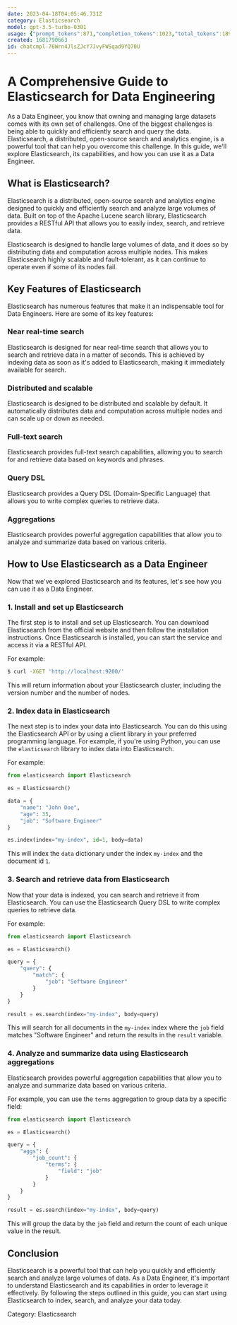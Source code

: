 ```yaml
---
date: 2023-04-18T04:05:46.731Z
category: Elasticsearch
model: gpt-3.5-turbo-0301
usage: {"prompt_tokens":871,"completion_tokens":1023,"total_tokens":1894}
created: 1681790663
id: chatcmpl-76Wrn4JlsZJcY7JvyFWSqad9YQ70U
---
```


# A Comprehensive Guide to Elasticsearch for Data Engineering

As a Data Engineer, you know that owning and managing large datasets comes with its own set of challenges. One of the biggest challenges is being able to quickly and efficiently search and query the data. Elasticsearch, a distributed, open-source search and analytics engine, is a powerful tool that can help you overcome this challenge. In this guide, we'll explore Elasticsearch, its capabilities, and how you can use it as a Data Engineer.

## What is Elasticsearch?

Elasticsearch is a distributed, open-source search and analytics engine designed to quickly and efficiently search and analyze large volumes of data. Built on top of the Apache Lucene search library, Elasticsearch provides a RESTful API that allows you to easily index, search, and retrieve data.

Elasticsearch is designed to handle large volumes of data, and it does so by distributing data and computation across multiple nodes. This makes Elasticsearch highly scalable and fault-tolerant, as it can continue to operate even if some of its nodes fail.

## Key Features of Elasticsearch

Elasticsearch has numerous features that make it an indispensable tool for Data Engineers. Here are some of its key features:

### Near real-time search

Elasticsearch is designed for near real-time search that allows you to search and retrieve data in a matter of seconds. This is achieved by indexing data as soon as it's added to Elasticsearch, making it immediately available for search.

### Distributed and scalable

Elasticsearch is designed to be distributed and scalable by default. It automatically distributes data and computation across multiple nodes and can scale up or down as needed.

### Full-text search

Elasticsearch provides full-text search capabilities, allowing you to search for and retrieve data based on keywords and phrases.

### Query DSL

Elasticsearch provides a Query DSL (Domain-Specific Language) that allows you to write complex queries to retrieve data.

### Aggregations

Elasticsearch provides powerful aggregation capabilities that allow you to analyze and summarize data based on various criteria.

## How to Use Elasticsearch as a Data Engineer

Now that we've explored Elasticsearch and its features, let's see how you can use it as a Data Engineer.

### 1. Install and set up Elasticsearch

The first step is to install and set up Elasticsearch. You can download Elasticsearch from the official website and then follow the installation instructions. Once Elasticsearch is installed, you can start the service and access it via a RESTful API.

For example:

```bash
$ curl -XGET 'http://localhost:9200/'
```

This will return information about your Elasticsearch cluster, including the version number and the number of nodes.

### 2. Index data in Elasticsearch

The next step is to index your data into Elasticsearch. You can do this using the Elasticsearch API or by using a client library in your preferred programming language. For example, if you're using Python, you can use the `elasticsearch` library to index data into Elasticsearch.

For example:

```python
from elasticsearch import Elasticsearch

es = Elasticsearch()

data = {
    "name": "John Doe",
    "age": 35,
    "job": "Software Engineer"
}

es.index(index="my-index", id=1, body=data)
```

This will index the `data` dictionary under the index `my-index` and the document id `1`.

### 3. Search and retrieve data from Elasticsearch

Now that your data is indexed, you can search and retrieve it from Elasticsearch. You can use the Elasticsearch Query DSL to write complex queries to retrieve data.

For example:

```python
from elasticsearch import Elasticsearch

es = Elasticsearch()

query = {
    "query": {
        "match": {
            "job": "Software Engineer"
        }
    }
}

result = es.search(index="my-index", body=query)
```

This will search for all documents in the `my-index` index where the `job` field matches "Software Engineer" and return the results in the `result` variable.

### 4. Analyze and summarize data using Elasticsearch aggregations

Elasticsearch provides powerful aggregation capabilities that allow you to analyze and summarize data based on various criteria.

For example, you can use the `terms` aggregation to group data by a specific field:

```python
from elasticsearch import Elasticsearch

es = Elasticsearch()

query = {
    "aggs": {
        "job_count": {
            "terms": {
                "field": "job"
            }
        }
    }
}

result = es.search(index="my-index", body=query)
```

This will group the data by the `job` field and return the count of each unique value in the result.

## Conclusion

Elasticsearch is a powerful tool that can help you quickly and efficiently search and analyze large volumes of data. As a Data Engineer, it's important to understand Elasticsearch and its capabilities in order to leverage it effectively. By following the steps outlined in this guide, you can start using Elasticsearch to index, search, and analyze your data today.

Category: Elasticsearch